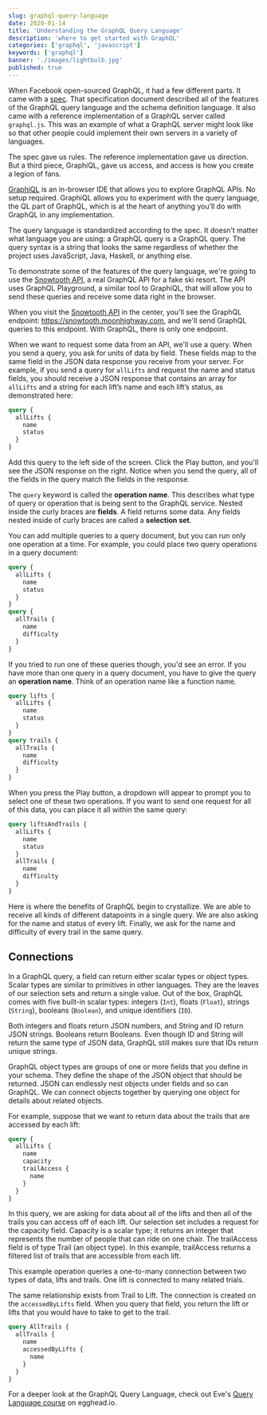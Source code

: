 ```yaml
---
slug: graphql-query-language
date: 2020-01-14
title: 'Understanding the GraphQL Query Language'
description: 'where to get started with GraphQL'
categories: ['graphql', 'javascript']
keywords: ['graphql']
banner: './images/lightbulb.jpg'
published: true
---
```


When Facebook open-sourced GraphQL, it had a few different parts. It came with a [spec](https://facebook.github.io/graphql/). That specification document described all of the features of the GraphQL query language and the schema definition language. It also came with a reference implementation of a GraphQL server called `graphql.js`. This was an example of what a GraphQL server might look like so that other people could implement their own servers in a variety of languages.

The spec gave us rules. The reference implementation gave us direction. But a third piece, GraphiQL, gave us access, and access is how you create a legion of fans.

[GraphiQL](https://github.com/graphql/graphiql) is an in-browser IDE that allows you to explore GraphQL APIs. No setup required. GraphiQL allows you to experiment with the query language, the QL part of GraphQL, which is at the heart of anything you’ll do with GraphQL in any implementation.

The query language is standardized according to the spec. It doesn’t matter what language you are using: a GraphQL query is a GraphQL query. The query syntax is a string that looks the same regardless of whether the project uses JavaScript, Java, Haskell, or anything else.

To demonstrate some of the features of the query language, we're going to use the [Snowtooth API](https://snowtooth.moonhighway.com/), a real GraphQL API for a fake ski resort. The API uses GraphQL Playground, a similar tool to GraphiQL, that will allow you to send these queries and receive some data right in the browser.

When you visit the [Snowtooth API](https://snowtooth.moonhighway.com/) in the center, you'll see the GraphQL endpoint: https://snowtooth.moonhighway.com, and we'll send GraphQL queries to this endpoint. With GraphQL, there is only one endpoint.

When we want to request some data from an API, we'll use a query. When you send a query, you ask for units of data by field. These fields map to the same field in the JSON data response you receive from your server. For example, if you send a query for `allLifts` and request the name and status fields, you should receive a JSON response that contains an array for `allLifts` and a string for each lift’s name and each lift’s status, as demonstrated here:

```graphql
query {
  allLifts {
    name
    status
  }
}
```

Add this query to the left side of the screen. Click the Play button, and you'll see the JSON response on the right. Notice when you send the query, all of the fields in the query match the fields in the response.

The `query` keyword is called the **operation name**. This describes what type of query or operation that is being sent to the GraphQL service. Nested inside the curly braces are **fields**. A field returns some data. Any fields nested inside of curly braces are called a **selection set**.

You can add multiple queries to a query document, but you can run only one operation at a time. For example, you could place two query operations in a query document:

```graphql
query {
  allLifts {
    name
    status
  }
}
query {
  allTrails {
    name
    difficulty
  }
}
```

If you tried to run one of these queries though, you'd see an error. If you have more than one query in a query document, you have to give the query an **operation name**. Think of an operation name like a function name.

```graphql
query lifts {
  allLifts {
    name
    status
  }
}
query trails {
  allTrails {
    name
    difficulty
  }
}
```

When you press the Play button, a dropdown will appear to prompt you to select one of these two operations. If you want to send one request for all of this data, you can place it all within the same query:

```graphql
query liftsAndTrails {
  allLifts {
    name
    status
  }
  allTrails {
    name
    difficulty
  }
}
```

Here is where the benefits of GraphQL begin to crystallize. We are able to receive all kinds of different datapoints in a single query. We are also asking for the name and status of every lift. Finally, we ask for the name and difficulty of every trail in the same query.

## Connections

In a GraphQL query, a field can return either scalar types or object types. Scalar types are similar to primitives in other languages. They are the leaves of our selection sets and return a single value. Out of the box, GraphQL comes with five built-in scalar types: integers (`Int`), floats (`Float`), strings (`String`), booleans (`Boolean`), and unique identifiers (`ID`).

Both integers and floats return JSON numbers, and String and ID return JSON strings. Booleans return Booleans. Even though ID and String will return the same type of JSON data, GraphQL still makes sure that IDs return unique strings.

GraphQL object types are groups of one or more fields that you define in your schema. They define the shape of the JSON object that should be returned. JSON can endlessly nest objects under fields and so can GraphQL. We can connect objects together by querying one object for details about related objects.

For example, suppose that we want to return data about the trails that are accessed by each lift:

```graphql
query {
  allLifts {
    name
    capacity
    trailAccess {
      name
    }
  }
}
```

In this query, we are asking for data about all of the lifts and then all of the trails you can access off of each lift. Our selection set includes a request for the capacity field. Capacity is a scalar type; it returns an integer that represents the number of people that can ride on one chair. The trailAccess field is of type Trail (an object type). In this example, trailAccess returns a filtered list of trails that are accessible from each lift.

This example operation queries a one-to-many connection between two types of data, lifts and trails. One lift is connected to many related trials.

The same relationship exists from Trail to Lift. The connection is created on the `accessedByLifts` field. When you query that field, you return the lift or lifts that you would have to take to get to the trail.

```graphql
query AllTrails {
  allTrails {
    name
    accessedByLifts {
      name
    }
  }
}
```

For a deeper look at the GraphQL Query Language, check out Eve's [Query Language course](https://egghead.io/courses/graphql-query-language/?af=448vdv) on egghead.io.
